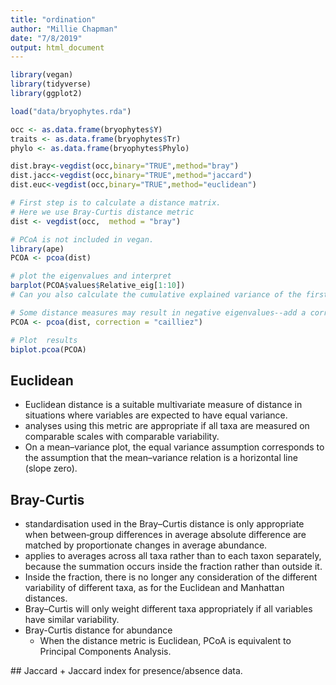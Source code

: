 ```yaml
---
title: "ordination"
author: "Millie Chapman"
date: "7/8/2019"
output: html_document
---
```


```r
library(vegan)
library(tidyverse)
library(ggplot2)
```

```r
load("data/bryophytes.rda")

occ <- as.data.frame(bryophytes$Y)
traits <- as.data.frame(bryophytes$Tr)
phylo <- as.data.frame(bryophytes$Phylo)
```


```r
dist.bray<-vegdist(occ,binary="TRUE",method="bray")
dist.jacc<-vegdist(occ,binary="TRUE",method="jaccard") 
dist.euc<-vegdist(occ,binary="TRUE",method="euclidean") 
```


```r
# First step is to calculate a distance matrix. 
# Here we use Bray-Curtis distance metric
dist <- vegdist(occ,  method = "bray")

# PCoA is not included in vegan. 
library(ape)
PCOA <- pcoa(dist)

# plot the eigenvalues and interpret
barplot(PCOA$values$Relative_eig[1:10])
# Can you also calculate the cumulative explained variance of the first 3 axes?

# Some distance measures may result in negative eigenvalues--add a correction:
PCOA <- pcoa(dist, correction = "cailliez")

# Plot  results
biplot.pcoa(PCOA)
```



## Euclidean
  + Euclidean distance is a suitable multivariate measure of distance in situations where variables are expected to have equal variance. 
  + analyses using this metric are appropriate if all taxa are measured on comparable scales with comparable variability. 
  + On a mean–variance plot, the equal variance assumption corresponds to the assumption that the mean–variance relation is a horizontal line (slope zero).

## Bray-Curtis
  + standardisation used in the Bray–Curtis distance is only appropriate when between‐group differences in average absolute difference are matched by proportionate changes in average abundance. 
  + applies to averages across all taxa rather than to each taxon separately, because the summation occurs inside the fraction rather than outside it. 
  + Inside the fraction, there is no longer any consideration of the different variability of different taxa, as for the Euclidean and Manhattan distances. 
  + Bray–Curtis will only weight different taxa appropriately if all variables have similar variability. 
  + Bray-Curtis distance for abundance
    + When the distance metric is Euclidean, PCoA is equivalent to Principal Components Analysis. 
  
 ## Jaccard
  + Jaccard index for presence/absence data. 


